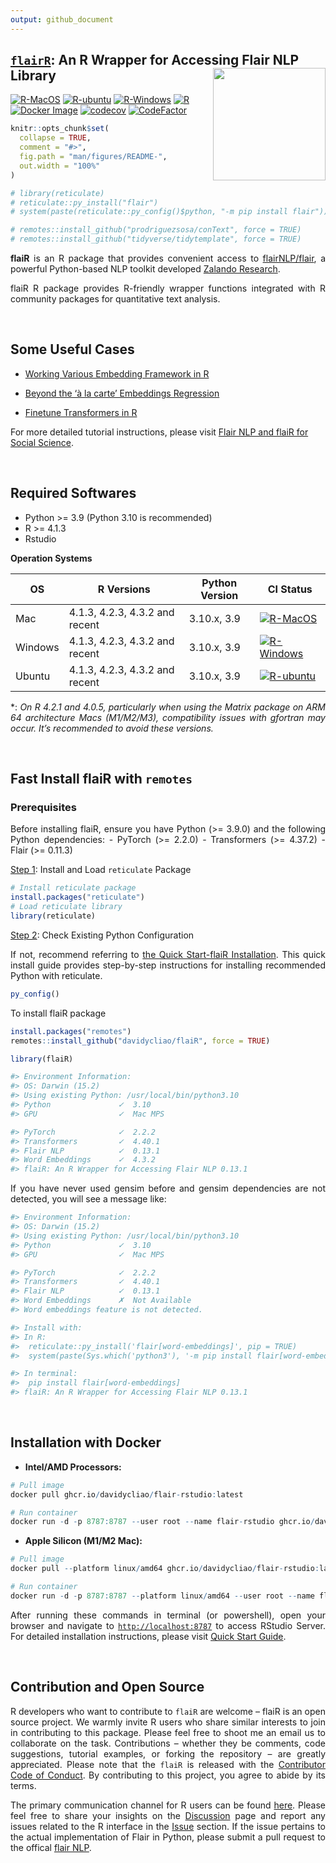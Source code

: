 ```yaml
---
output: github_document
---
```


## <u>`flairR`</u>: An R Wrapper for Accessing Flair NLP Library <img src="man/figures/logo.png" align="right" width="180"/>

[![R-MacOS](https://github.com/davidycliao/flaiR/actions/workflows/r_macos.yml/badge.svg)](https://github.com/davidycliao/flaiR/actions/workflows/r_macos.yml)
[![R-ubuntu](https://github.com/davidycliao/flaiR/actions/workflows/r_ubuntu.yaml/badge.svg)](https://github.com/davidycliao/flaiR/actions/workflows/r_ubuntu.yaml)
[![R-Windows](https://github.com/davidycliao/flaiR/actions/workflows/r_window.yml/badge.svg)](https://github.com/davidycliao/flaiR/actions/workflows/r_window.yml)
[![R](https://img.shields.io/badge/R-package-blue)](https://github.com/davidycliao/flaiR)
[![Docker
Image](https://img.shields.io/badge/Docker-ghcr.io-blue?logo=docker)](https://github.com/davidycliao/flaiR/pkgs/container/flair-rstudio)
[![codecov](https://codecov.io/gh/davidycliao/flaiR/graph/badge.svg?token=CPIBIB6L78)](https://codecov.io/gh/davidycliao/flaiR)
[![CodeFactor](https://www.codefactor.io/repository/github/davidycliao/flair/badge)](https://www.codefactor.io/repository/github/davidycliao/flair)

<!-- [![R](https://img.shields.io/badge/R-package-blue)](https://github.com/davidycliao/flaiR) -->

<!-- [![flaiR-Docker](https://github.com/davidycliao/flaiR/actions/workflows/docker-publish.yml/badge.svg)](https://github.com/davidycliao/flaiR/actions/workflows/docker-publish.yml) -->
<!-- <!-- ![ARM64](https://img.shields.io/badge/ARM64-M1|M2-success?logo=arm) --> 
<!-- [![R](https://img.shields.io/badge/R-package-blue)](https://github.com/davidycliao/flaiR) -->
<!-- [![Docker Image](https://img.shields.io/badge/Docker-ghcr.io-blue?logo=docker)](https://github.com/davidycliao/flaiR/pkgs/container/flair) -->

<!-- README.md is generated from README.Rmd. Please edit that file -->

```r
knitr::opts_chunk$set(
  collapse = TRUE,
  comment = "#>",
  fig.path = "man/figures/README-",
  out.width = "100%"
)
```

```r
# library(reticulate)
# reticulate::py_install("flair")
# system(paste(reticulate::py_config()$python, "-m pip install flair"))
```

```r
# remotes::install_github("prodriguezsosa/conText", force = TRUE)
# remotes::install_github("tidyverse/tidytemplate", force = TRUE)
```

<div style="text-align: justify">


**flaiR** is an R package that provides convenient access to [flairNLP/flair](https://github.com/flairNLP/flair), a powerful Python-based NLP toolkit developed [Zalando Research](https://engineering.zalando.com/posts/2018/11/zalando-research-releases-flair.html). 


flaiR R package provides R-friendly wrapper functions integrated with R community packages for quantitative text analysis.
 
<!-- Through **flaiR**, R users can easily utilize and combine various word embeddings, train deep learning models, and fine-tune the latest transformer models from Hugging Face, bridging advanced NLP techniques with popular quantitative text analysis toolkits like quanteda in the R environment. -->


<!-- Our team trains and fine-tunes the models with Flair in [our projects](). -->

</div>


<br>



## Some Useful Cases

- [Working Various Embedding Framework in R](https://davidycliao.github.io/flaiR/articles/tutorial.html#embedding)

- [Beyond the 'à la carte' Embeddings Regression](https://davidycliao.github.io/flaiR/articles/tutorial.html#extending-contexts-embedding-regression)

- [Finetune Transformers in R](https://davidycliao.github.io/flaiR/articles/tutorial.html#finetune-transformers)

For more detailed tutorial instructions, please visit [Flair NLP and flaiR for Social Science](https://davidycliao.github.io/flaiR/articles/tutorial.html#introduction).

<br>


## Required Softwares


<div style="text-align: justify">

- Python >= 3.9 (Python 3.10 is recommended)
- R >= 4.1.3
- Rstudio


__Operation Systems__



| OS      | R Versions                 | Python Version | CI Status| 
|---------|----------------------------|----------------|----------------|
| Mac     | 4.1.3, 4.2.3, 4.3.2 and recent  | 3.10.x, 3.9 | [![R-MacOS](https://github.com/davidycliao/flaiR/actions/workflows/r_macos.yml/badge.svg)](https://github.com/davidycliao/flaiR/actions/workflows/r_macos.yml) |
| Windows | 4.1.3, 4.2.3, 4.3.2 and recent| 3.10.x, 3.9    |[![R-Windows](https://github.com/davidycliao/flaiR/actions/workflows/r_window.yml/badge.svg)](https://github.com/davidycliao/flaiR/actions/workflows/r_window.yml) |
| Ubuntu  | 4.1.3, 4.2.3, 4.3.2 and recent| 3.10.x, 3.9    |[![R-ubuntu](https://github.com/davidycliao/flaiR/actions/workflows/r_ubuntu.yaml/badge.svg)](https://github.com/davidycliao/flaiR/actions/workflows/r_ubuntu.yaml)|

*: _On R 4.2.1 and 4.0.5, particularly when using the Matrix package on ARM 64 architecture Macs (M1/M2/M3), compatibility issues with gfortran may occur. It's recommended to avoid these versions._

<br>

## Fast Install flaiR with `remotes` 

### Prerequisites

Before installing flaiR, ensure you have Python (>= 3.9.0) and the following Python dependencies:
- PyTorch (>= 2.2.0)
- Transformers (>= 4.37.2)
- Flair (>= 0.11.3)

<u>Step 1</u>: Install and Load `reticulate` Package
```r
# Install reticulate package
install.packages("reticulate")
# Load reticulate library
library(reticulate)
```

<u>Step 2</u>: Check Existing Python Configuration

If not, recommend referring to [the Quick Start-flaiR Installation](https://davidycliao.github.io/flaiR/articles/quickstart.html#option-1-fast-install-flair-and-python-with-reticulate). This quick install guide provides step-by-step instructions for installing recommended Python with reticulate.

```r
py_config()
```
 To install flaiR package

```r
install.packages("remotes")
remotes::install_github("davidycliao/flaiR", force = TRUE)
```

```r
library(flaiR)
```

```bash
#> Environment Information:
#> OS: Darwin (15.2)
#> Using existing Python: /usr/local/bin/python3.10
#> Python               ✓  3.10
#> GPU                  ✓  Mac MPS

#> PyTorch              ✓  2.2.2
#> Transformers         ✓  4.40.1
#> Flair NLP            ✓  0.13.1
#> Word Embeddings      ✓  4.3.2
#> flaiR: An R Wrapper for Accessing Flair NLP 0.13.1
```

If you have never used gensim before and gensim dependencies are not detected, you will see a message like:

```bash
#> Environment Information:
#> OS: Darwin (15.2)
#> Using existing Python: /usr/local/bin/python3.10
#> Python               ✓  3.10
#> GPU                  ✓  Mac MPS

#> PyTorch              ✓  2.2.2
#> Transformers         ✓  4.40.1
#> Flair NLP            ✓  0.13.1
#> Word Embeddings      ✗  Not Available
#> Word embeddings feature is not detected.

#> Install with:
#> In R:
#>  reticulate::py_install('flair[word-embeddings]', pip = TRUE)
#>  system(paste(Sys.which('python3'), '-m pip install flair[word-embeddings]'))

#> In terminal:
#>  pip install flair[word-embeddings]
#> flaiR: An R Wrapper for Accessing Flair NLP 0.13.1
```

<br>


## Installation with Docker

- __Intel/AMD Processors:__

```r
# Pull image
docker pull ghcr.io/davidycliao/flair-rstudio:latest

# Run container
docker run -d -p 8787:8787 --user root --name flair-rstudio ghcr.io/davidycliao/flair-rstudio:latest
```

- __Apple Silicon (M1/M2 Mac):__

```r
# Pull image
docker pull --platform linux/amd64 ghcr.io/davidycliao/flair-rstudio:latest

# Run container
docker run -d -p 8787:8787 --platform linux/amd64 --user root --name flair-rstudio ghcr.io/davidycliao/flair-rstudio:latest
```


After running these commands in terminal (or powershell), open your browser and navigate to [`http://localhost:8787`](http://localhost:8787) to access RStudio Server.
For detailed installation instructions, please visit [Quick Start Guide](https://davidycliao.github.io/flaiR/articles/quickstart.html#flair-installation).

</div>

<br>


## Contribution and Open Source

<div style="text-align: justify">

R developers who want to contribute to `flaiR` are welcome – flaiR is an open source project. We warmly invite R users who share similar interests to join in contributing to this package. Please feel free to shoot me an email us to collaborate on the task. Contributions – whether they be comments, code suggestions, tutorial examples, or forking the repository – are greatly appreciated. Please note that the `flaiR` is released with the [Contributor Code of Conduct](https://github.com/davidycliao/flaiR/blob/master/CONDUCT.md). By contributing to this project, you agree to abide by its terms. 

The primary communication channel for R users can be found [here](https://github.com/davidycliao/flaiR/discussions). Please feel free to share your insights on the [Discussion](https://github.com/davidycliao/flaiR/discussions) page and report any issues related to the R interface in the [Issue](https://github.com/davidycliao/flaiR/issues) section. If the issue pertains to the actual implementation of Flair in Python, please submit a pull request to the offical [flair NLP](https://github.com/flairnlp/flair). 
</div>


<br>


